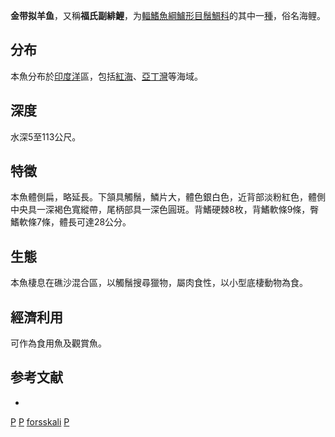 {{Speciesbox 
| taxon = Parupeneus forsskali
| status = NE
| status_system = IUCN3.1
| authority =  [[Fourmanoir|Fourmanoir]] & [[Guézé|Guézé]], 1976
| synonyms = *''Mulloidichthys auriflamma''<br /><small>Forsskål, 1775</small>
*''Pseudupeneus forsskali''<br /><small>Fourmanoir & Guézé, 1976</small>
}}

'''金带拟羊鱼'''，又稱'''福氏副緋鯉'''，为[[輻鰭魚綱|輻鰭魚綱]][[鱸形目|鱸形目]][[鬚鯛科|鬚鯛科]]的其中一[[種|種]]，俗名海鲤。

==分布==
本魚分布於[[印度洋|印度洋]]區，包括[[紅海|紅海]]、[[亞丁灣|亞丁灣]]等海域。

==深度==
水深5至113公尺。

==特徵==
本魚體側扁，略延長。下頷具觸鬚，鱗片大，體色銀白色，近背部淡粉紅色，體側中央具一深褐色寬縱帶，尾柄部具一深色圓斑。背鰭硬棘8枚，背鰭軟條9條，臀鰭軟條7條，體長可達28公分。

==生態==
本魚棲息在礁沙混合區，以觸鬚搜尋獵物，屬肉食性，以小型底棲動物為食。

==經濟利用==
可作為食用魚及觀賞魚。

== 参考文献 ==
*{{FishBase_species|genus=Parupeneus|species=forsskali|year=2011|month=12}}

{{Taxonbar|from=Q2023182}}

[[Category:食用魚|P]]
[[Category:觀賞魚|P]]
[[Category:副緋鯉属|forsskali]]
[[Category:1976年描述的魚類|P]]